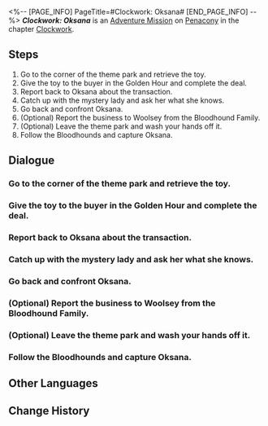 <%-- [PAGE_INFO]
PageTitle=#Clockwork: Oksana#
[END_PAGE_INFO] --%>
{{Stub|Dialogue.}}
{{Mission Infobox
|id            = 4240322
|title         = 
|image         = <!--Mission Clockwork Oksana.png-->
|type          = Adventure
|event_name    = 
|chapter       = Clockwork
|requirements  = [[Trailblaze Mission]] ''[[A Walk Among the Tombstones]]'' completed
|summary       = <!--official mission summary from Fate's Atlas-->
|characters    = Oksana; Trailblazer; Woolsey
|startLocation = [[Penacony]] - [[Clock Studios Theme Park]]
|world         = Penacony
|area          = Clock Studios Theme Park
|prev          = 
|next          = 
|rewards       = Trailblaze EXP*100; Stellar Jade*10; Refined Aether*3; Clock Credits*180; Credit*20,000
}}
'''''Clockwork: Oksana''''' is an [[Adventure Mission]] on [[Penacony]] in the chapter [[Clockwork]].

==Steps==
# Go to the corner of the theme park and retrieve the toy.
# Give the toy to the buyer in the Golden Hour and complete the deal.
# Report back to Oksana about the transaction.
# Catch up with the mystery lady and ask her what she knows.
# Go back and confront Oksana.
# (Optional) Report the business to Woolsey from the Bloodhound Family.
# (Optional) Leave the theme park and wash your hands off it.
# Follow the Bloodhounds and capture Oksana.

<!--
==Gameplay Notes==

--><!--
==Trial Character==

-->
==Dialogue==
{{Stub Dialogue}}
{{Dialogue Start}}
:{{tx}}
{{Dialogue End}}

===Go to the corner of the theme park and retrieve the toy.===
{{Mission Description|type=adventure|location=Clock Studios Theme Park|update|Tick... tock! Quick, Adjust the hands... Tick, tock!<br />People's minds await your exploration. Help them regain their true selves!}}
{{Dialogue Start}}
:{{tx}}
{{Dialogue End}}

===Give the toy to the buyer in the Golden Hour and complete the deal.===
{{Dialogue Start}}
:{{tx}}
{{Dialogue End}}

===Report back to Oksana about the transaction.===
{{Dialogue Start}}
:{{tx}}
{{Dialogue End}}

===Catch up with the mystery lady and ask her what she knows.===
{{Dialogue Start}}
:{{tx}}
{{Dialogue End}}

===Go back and confront Oksana.===
{{Dialogue Start}}
:{{tx}}
{{Dialogue End}}

===(Optional) Report the business to Woolsey from the Bloodhound Family.===
{{Dialogue Start}}
:{{tx}}
{{Dialogue End}}

===(Optional) Leave the theme park and wash your hands off it.===
{{Dialogue Start}}
:{{tx}}
{{Dialogue End}}

===Follow the Bloodhounds and capture Oksana.===
{{Dialogue Start}}
:{{tx}}
{{Dialogue End}}

==Other Languages==
{{Other Languages
|en   = Clockwork: Oksana
|zhs  = 钟表把戏：奥科萨娜
|zht  = 鐘錶把戲：奧科薩娜
|ja   = クロックトリック：オクサーナ
|ko   = 시계 트릭: 옥사나
|es   = Trucorreloj: Oksana
|fr   = Pouvoir de la Pendule : Oksana
|ru   = Заводной механизм: Оксана
|th   = กลนาฬิกา: Oksana
|vi   = Thủ Thuật Đồng Hồ: Oksana
|de   = Uhrwerk: Oksana
|id   = Clockwork: Oksana
|pt   = Truquelógio: Oksana
}}

==Change History==
{{Change History|2.1}}
